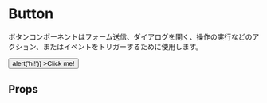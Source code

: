 

<Meta
  title="MDX/Button"
  component={Button}
/>

# Button

ボタンコンポーネントはフォーム送信、ダイアログを開く、操作の実行などのアクション、またはイベントをトリガーするために使用します。

<Canvas>
  <Story name="Button Story">
    <Button
      priority="primary"
      onClick={(e) => alert('hi!')}
    >Click me!</Button>
  </Story>
</Canvas>

## Props

<PropsDocs json={ButtonPropsDoc}></PropsDocs>
